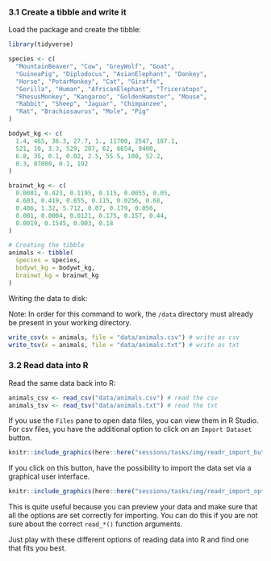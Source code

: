 ### 3.1 Create a tibble and write it

Load the package and create the tibble:

```r
library(tidyverse)

species <- c(
  "MountainBeaver", "Cow", "GreyWolf", "Goat",
  "GuineaPig", "Diplodocus", "AsianElephant", "Donkey",
  "Horse", "PotarMonkey", "Cat", "Giraffe",
  "Gorilla", "Human", "AfricanElephant", "Triceratops",
  "RhesusMonkey", "Kangaroo", "GoldenHamster", "Mouse",
  "Rabbit", "Sheep", "Jaguar", "Chimpanzee",
  "Rat", "Brachiosaurus", "Mole", "Pig"
)

bodywt_kg <- c(
  1.4, 465, 36.3, 27.7, 1., 11700, 2547, 187.1,
  521, 10, 3.3, 529, 207, 62, 6654, 9400,
  6.8, 35, 0.1, 0.02, 2.5, 55.5, 100, 52.2,
  0.3, 87000, 0.1, 192
)

brainwt_kg <- c(
  0.0081, 0.423, 0.1195, 0.115, 0.0055, 0.05, 
  4.603, 0.419, 0.655, 0.115, 0.0256, 0.68, 
  0.406, 1.32, 5.712, 0.07, 0.179, 0.056,
  0.001, 0.0004, 0.0121, 0.175, 0.157, 0.44,
  0.0019, 0.1545, 0.003, 0.18
)

# Creating the tibble 
animals <- tibble(
  species = species,
  bodywt_kg = bodywt_kg,
  brainwt_kg = brainwt_kg
)

```

Writing the data to disk:

Note: In order for this command to work, the `/data` directory must already be present in your working directory.

```r
write_csv(x = animals, file = "data/animals.csv") # write as csv
write_tsv(x = animals, file = "data/animals.txt") # write as txt
```

### 3.2 Read data into R

Read the same data back into R:

```r
animals_csv <- read_csv("data/animals.csv") # read the csv
animals_tsv <- read_tsv("data/animals.txt") # read the txt
```

If you use the `Files` pane to open data files, you can view them in R Studio. For csv files, you have the additional option to click on an `Import Dataset` button.

```r
knitr::include_graphics(here::here("sessions/tasks/img/readr_import_button.png"))
```

If you click on this button, have the possibility to import the data set via a graphical user interface. 

```r
knitr::include_graphics(here::here("sessions/tasks/img/readr_import_options.png"))
```

This is quite useful because you can preview your data and make sure that all the options are set correctly for importing. You can do this if you are not sure about the correct `read_*()` function arguments. 

Just play with these different options of reading data into R and find one that fits you best.
